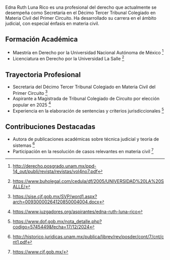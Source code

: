 Edna Ruth Luna Rico es una profesional del derecho que actualmente se desempeña como Secretaria en el Décimo Tercer Tribunal Colegiado en Materia Civil del Primer Circuito. Ha desarrollado su carrera en el ámbito judicial, con especial énfasis en materia civil.

## Formación Académica

- Maestría en Derecho por la Universidad Nacional Autónoma de México [^1]
- Licenciatura en Derecho por la Universidad La Salle [^2]

## Trayectoria Profesional

- Secretaria del Décimo Tercer Tribunal Colegiado en Materia Civil del Primer Circuito [^3]
- Aspirante a Magistrada de Tribunal Colegiado de Circuito por elección popular en 2025 [^4]
- Experiencia en la elaboración de sentencias y criterios jurisdiccionales [^5]

## Contribuciones Destacadas

- Autora de publicaciones académicas sobre técnica judicial y teoría de sistemas [^6]
- Participación en la resolución de casos relevantes en materia civil [^7]

[^1]: http://derecho.posgrado.unam.mx/ppd-14_out/publi/revista/revistas/vol4no7.pdf
[^2]: https://www.buholegal.com/cedula/df/2005/UNIVERSIDAD%20LA%20SALLE/
[^3]: https://sise.cjf.gob.mx/SVP/word1.aspx?arch=00930000264120850004004.docx
[^4]: https://www.juzgadores.org/aspirantes/edna-ruth-luna-rico
[^5]: https://www.dof.gob.mx/nota_detalle.php?codigo=5745449&fecha=17/12/2024
[^6]: http://historico.juridicas.unam.mx/publica/librev/rev/posder/cont/7/cnt/cnt1.pdf
[^7]: https://www.cjf.gob.mx/
